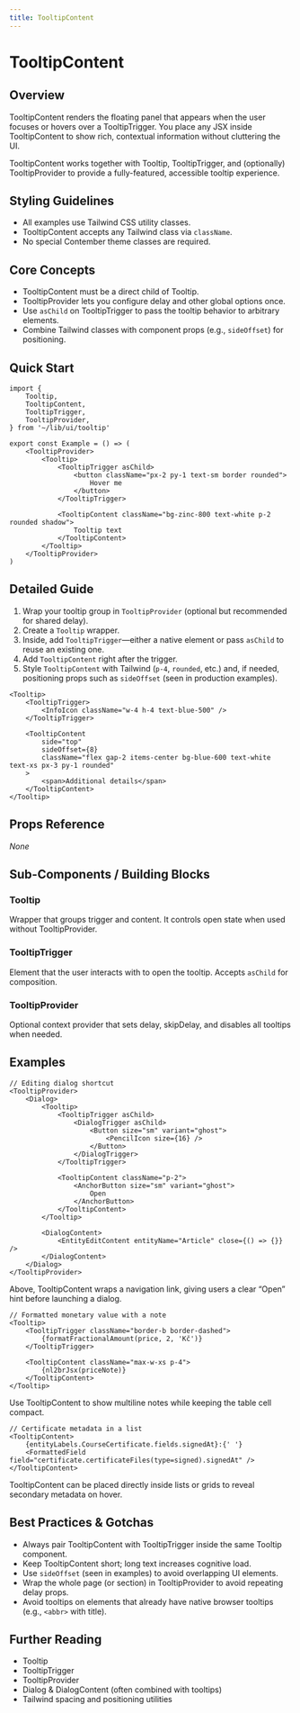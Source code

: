 ```yaml
---
title: TooltipContent
---
```


<!-- Edited by human: false -->
<!-- Examples count: 11 -->
<!-- Source examples: 0 -->
<!-- Playground examples: 1 -->
<!-- External examples: 10 -->
<!-- Import examples: 6 -->

# TooltipContent

## Overview
TooltipContent renders the floating panel that appears when the user focuses or hovers over a TooltipTrigger. You place any JSX inside TooltipContent to show rich, contextual information without cluttering the UI.

TooltipContent works together with Tooltip, TooltipTrigger, and (optionally) TooltipProvider to provide a fully-featured, accessible tooltip experience.

## Styling Guidelines
* All examples use Tailwind CSS utility classes.  
* TooltipContent accepts any Tailwind class via `className`.  
* No special Contember theme classes are required.

## Core Concepts
* TooltipContent must be a direct child of Tooltip.  
* TooltipProvider lets you configure delay and other global options once.  
* Use `asChild` on TooltipTrigger to pass the tooltip behavior to arbitrary elements.  
* Combine Tailwind classes with component props (e.g., `sideOffset`) for positioning.

## Quick Start
```tsx
import {
	Tooltip,
	TooltipContent,
	TooltipTrigger,
	TooltipProvider,
} from '~/lib/ui/tooltip'

export const Example = () => (
	<TooltipProvider>
		<Tooltip>
			<TooltipTrigger asChild>
				<button className="px-2 py-1 text-sm border rounded">
					Hover me
				</button>
			</TooltipTrigger>

			<TooltipContent className="bg-zinc-800 text-white p-2 rounded shadow">
				Tooltip text
			</TooltipContent>
		</Tooltip>
	</TooltipProvider>
)
```

## Detailed Guide
1. Wrap your tooltip group in `TooltipProvider` (optional but recommended for shared delay).  
2. Create a `Tooltip` wrapper.  
3. Inside, add `TooltipTrigger`—either a native element or pass `asChild` to reuse an existing one.  
4. Add `TooltipContent` right after the trigger.  
5. Style `TooltipContent` with Tailwind (`p-4`, `rounded`, etc.) and, if needed, positioning props such as `sideOffset` (seen in production examples).

```tsx
<Tooltip>
	<TooltipTrigger>
		<InfoIcon className="w-4 h-4 text-blue-500" />
	</TooltipTrigger>

	<TooltipContent
		side="top"
		sideOffset={8}
		className="flex gap-2 items-center bg-blue-600 text-white text-xs px-3 py-1 rounded"
	>
		<span>Additional details</span>
	</TooltipContent>
</Tooltip>
```

## Props Reference
_None_

## Sub-Components / Building Blocks
### Tooltip
Wrapper that groups trigger and content. It controls open state when used without TooltipProvider.

### TooltipTrigger
Element that the user interacts with to open the tooltip. Accepts `asChild` for composition.

### TooltipProvider
Optional context provider that sets delay, skipDelay, and disables all tooltips when needed.

## Examples
```tsx
// Editing dialog shortcut
<TooltipProvider>
	<Dialog>
		<Tooltip>
			<TooltipTrigger asChild>
				<DialogTrigger asChild>
					<Button size="sm" variant="ghost">
						<PencilIcon size={16} />
					</Button>
				</DialogTrigger>
			</TooltipTrigger>

			<TooltipContent className="p-2">
				<AnchorButton size="sm" variant="ghost">
					Open
				</AnchorButton>
			</TooltipContent>
		</Tooltip>

		<DialogContent>
			<EntityEditContent entityName="Article" close={() => {}} />
		</DialogContent>
	</Dialog>
</TooltipProvider>
```
Above, TooltipContent wraps a navigation link, giving users a clear “Open” hint before launching a dialog.

```tsx
// Formatted monetary value with a note
<Tooltip>
	<TooltipTrigger className="border-b border-dashed">
		{formatFractionalAmount(price, 2, 'Kč')}
	</TooltipTrigger>

	<TooltipContent className="max-w-xs p-4">
		{nl2brJsx(priceNote)}
	</TooltipContent>
</Tooltip>
```
Use TooltipContent to show multiline notes while keeping the table cell compact.

```tsx
// Certificate metadata in a list
<TooltipContent>
	{entityLabels.CourseCertificate.fields.signedAt}:{' '}
	<FormattedField field="certificate.certificateFiles(type=signed).signedAt" />
</TooltipContent>
```
TooltipContent can be placed directly inside lists or grids to reveal secondary metadata on hover.

## Best Practices & Gotchas
* Always pair TooltipContent with TooltipTrigger inside the same Tooltip component.  
* Keep TooltipContent short; long text increases cognitive load.  
* Use `sideOffset` (seen in examples) to avoid overlapping UI elements.  
* Wrap the whole page (or section) in TooltipProvider to avoid repeating delay props.  
* Avoid tooltips on elements that already have native browser tooltips (e.g., `<abbr>` with title).

## Further Reading
* Tooltip  
* TooltipTrigger  
* TooltipProvider  
* Dialog & DialogContent (often combined with tooltips)  
* Tailwind spacing and positioning utilities  

<!-- End of Generated Documentation -->